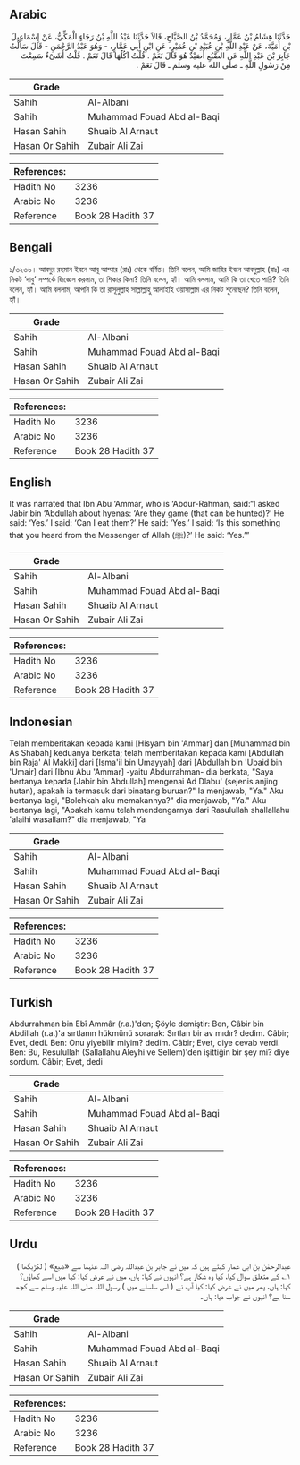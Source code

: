 ## Arabic


<div dir="rtl" lang="ar" style={{fontSize:'larger',backgroundColor:'#f8f9fa',padding:20}}>
حَدَّثَنَا هِشَامُ بْنُ عَمَّارٍ، وَمُحَمَّدُ بْنُ الصَّبَّاحِ، قَالاَ حَدَّثَنَا عَبْدُ اللَّهِ بْنُ رَجَاءٍ الْمَكِّيُّ، عَنْ إِسْمَاعِيلَ بْنِ أُمَيَّةَ، عَنْ عَبْدِ اللَّهِ بْنِ عُبَيْدِ بْنِ عُمَيْرٍ، عَنِ ابْنِ أَبِي عَمَّارٍ، - وَهُوَ عَبْدُ الرَّحْمَنِ - قَالَ سَأَلْتُ جَابِرَ بْنَ عَبْدِ اللَّهِ عَنِ الضَّبُعِ أَصَيْدٌ هُوَ قَالَ نَعَمْ ‏.‏ قُلْتُ آكُلُهَا قَالَ نَعَمْ ‏.‏ قُلْتُ أَشَىْءٌ سَمِعْتَ مِنْ رَسُولِ اللَّهِ ـ صلى الله عليه وسلم ـ قَالَ نَعَمْ ‏.‏
</div>
<div style={{backgroundColor:'#f8f9fa',padding:20, marginBottom: 10}}><table> <thead> <tr> <th>Grade</th> <th></th> </tr> </thead> <tbody> <tr><td>Sahih</td><td>Al-Albani</td></tr><tr><td>Sahih</td><td>Muhammad Fouad Abd al-Baqi</td></tr><tr><td>Hasan Sahih</td><td>Shuaib Al Arnaut</td></tr><tr><td>Hasan Or Sahih</td><td>Zubair Ali Zai</td></tr></tbody></table><table> <thead> <tr> <th>References:</th> <th></th> </tr> </thead> <tbody><tr><td>Hadith No</td><td>3236</td></tr><tr><td>Arabic No</td><td>3236</td></tr><tr><td>Reference</td><td>Book 28 Hadith 37</td></tr></tbody></table></div>

## Bengali


<div dir="ltr" lang="bn" style={{fontSize:'larger',backgroundColor:'#f8f9fa',padding:20}}>
১/৩২৩৬। আবদুর রহমান ইবনে আবূ আম্মার (রাঃ) থেকে বর্ণিত। তিনি বলেন, আমি জাবির ইবনে আবদুল্লাহ (রাঃ) এর নিকট ‘দাবু’ সম্পর্কে জিজ্ঞেস করলাম, তা শিকার কিনা? তিনি বলেন, হ্যাঁ। আমি বললাম, আমি কি তা খেতে পারি? তিনি বলেন, হ্যাঁ। আমি বললাম, আপনি কি তা রাসূলুল্লাহ সাল্লাল্লাহু আলাইহি ওয়াসাল্লাম এর নিকট শুনেছেন? তিনি বলেন, হ্যাঁ।
</div>
<div style={{backgroundColor:'#f8f9fa',padding:20, marginBottom: 10}}><table> <thead> <tr> <th>Grade</th> <th></th> </tr> </thead> <tbody> <tr><td>Sahih</td><td>Al-Albani</td></tr><tr><td>Sahih</td><td>Muhammad Fouad Abd al-Baqi</td></tr><tr><td>Hasan Sahih</td><td>Shuaib Al Arnaut</td></tr><tr><td>Hasan Or Sahih</td><td>Zubair Ali Zai</td></tr></tbody></table><table> <thead> <tr> <th>References:</th> <th></th> </tr> </thead> <tbody><tr><td>Hadith No</td><td>3236</td></tr><tr><td>Arabic No</td><td>3236</td></tr><tr><td>Reference</td><td>Book 28 Hadith 37</td></tr></tbody></table></div>

## English


<div dir="ltr" lang="en" style={{fontSize:'larger',backgroundColor:'#f8f9fa',padding:20}}>
It was narrated that Ibn Abu ‘Ammar, who is ‘Abdur-Rahman, said:“I asked Jabir bin ‘Abdullah about hyenas: ‘Are they game (that can be hunted)?’ He said: ‘Yes.’ I said: ‘Can I eat them?’ He said: ‘Yes.’ I said: ‘Is this something that you heard from the Messenger of Allah (ﷺ)?’ He said: ‘Yes.’”
</div>
<div style={{backgroundColor:'#f8f9fa',padding:20, marginBottom: 10}}><table> <thead> <tr> <th>Grade</th> <th></th> </tr> </thead> <tbody> <tr><td>Sahih</td><td>Al-Albani</td></tr><tr><td>Sahih</td><td>Muhammad Fouad Abd al-Baqi</td></tr><tr><td>Hasan Sahih</td><td>Shuaib Al Arnaut</td></tr><tr><td>Hasan Or Sahih</td><td>Zubair Ali Zai</td></tr></tbody></table><table> <thead> <tr> <th>References:</th> <th></th> </tr> </thead> <tbody><tr><td>Hadith No</td><td>3236</td></tr><tr><td>Arabic No</td><td>3236</td></tr><tr><td>Reference</td><td>Book 28 Hadith 37</td></tr></tbody></table></div>

## Indonesian


<div dir="ltr" lang="id" style={{fontSize:'larger',backgroundColor:'#f8f9fa',padding:20}}>
Telah memberitakan kepada kami [Hisyam bin 'Ammar] dan [Muhammad bin As Shabah] keduanya berkata; telah memberitakan kepada kami [Abdullah bin Raja' Al Makki] dari [Isma'il bin Umayyah] dari [Abdullah bin 'Ubaid bin 'Umair] dari [Ibnu Abu 'Ammar] -yaitu Abdurrahman- dia berkata, "Saya bertanya kepada [Jabir bin Abdullah] mengenai Ad Dlabu' (sejenis anjing hutan), apakah ia termasuk dari binatang buruan?" Ia menjawab, "Ya." Aku bertanya lagi, "Bolehkah aku memakannya?" dia menjawab, "Ya." Aku bertanya lagi, "Apakah kamu telah mendengarnya dari Rasulullah shallallahu 'alaihi wasallam?" dia menjawab, "Ya
</div>
<div style={{backgroundColor:'#f8f9fa',padding:20, marginBottom: 10}}><table> <thead> <tr> <th>Grade</th> <th></th> </tr> </thead> <tbody> <tr><td>Sahih</td><td>Al-Albani</td></tr><tr><td>Sahih</td><td>Muhammad Fouad Abd al-Baqi</td></tr><tr><td>Hasan Sahih</td><td>Shuaib Al Arnaut</td></tr><tr><td>Hasan Or Sahih</td><td>Zubair Ali Zai</td></tr></tbody></table><table> <thead> <tr> <th>References:</th> <th></th> </tr> </thead> <tbody><tr><td>Hadith No</td><td>3236</td></tr><tr><td>Arabic No</td><td>3236</td></tr><tr><td>Reference</td><td>Book 28 Hadith 37</td></tr></tbody></table></div>

## Turkish


<div dir="ltr" lang="tr" style={{fontSize:'larger',backgroundColor:'#f8f9fa',padding:20}}>
Abdurrahman bin Ebî Ammâr (r.a.)'den; Şöyle demiştir: Ben, Câbir bin Abdillah (r.a.)'a sırtlanın hükmünü sorarak: Sırtlan bir av mıdır? dedim. Câbir; Evet, dedi. Ben: Onu yiyebilir miyim? dedim. Câbir; Evet, diye cevab verdi. Ben: Bu, Resulullah (Sallallahu Aleyhi ve Sellem)'den işittiğin bir şey mi? diye sordum. Câbir; Evet, dedi
</div>
<div style={{backgroundColor:'#f8f9fa',padding:20, marginBottom: 10}}><table> <thead> <tr> <th>Grade</th> <th></th> </tr> </thead> <tbody> <tr><td>Sahih</td><td>Al-Albani</td></tr><tr><td>Sahih</td><td>Muhammad Fouad Abd al-Baqi</td></tr><tr><td>Hasan Sahih</td><td>Shuaib Al Arnaut</td></tr><tr><td>Hasan Or Sahih</td><td>Zubair Ali Zai</td></tr></tbody></table><table> <thead> <tr> <th>References:</th> <th></th> </tr> </thead> <tbody><tr><td>Hadith No</td><td>3236</td></tr><tr><td>Arabic No</td><td>3236</td></tr><tr><td>Reference</td><td>Book 28 Hadith 37</td></tr></tbody></table></div>

## Urdu


<div dir="rtl" lang="ur" style={{fontSize:'larger',backgroundColor:'#f8f9fa',padding:20}}>
عبدالرحمٰن بن ابی عمار کہتے ہیں کہ میں نے جابر بن عبداللہ رضی اللہ عنہما سے «ضبع» ( لکڑبگھا ) ۱؎ کے متعلق سوال کیا، کیا وہ شکار ہے؟ انہوں نے کہا: ہاں، میں نے عرض کیا: کیا میں اسے کھاؤں؟ کہا: ہاں، پھر میں نے عرض کیا: کیا آپ نے ( اس سلسلے میں ) رسول اللہ صلی اللہ علیہ وسلم سے کچھ سنا ہے؟ انہوں نے جواب دیا: ہاں۔
</div>
<div style={{backgroundColor:'#f8f9fa',padding:20, marginBottom: 10}}><table> <thead> <tr> <th>Grade</th> <th></th> </tr> </thead> <tbody> <tr><td>Sahih</td><td>Al-Albani</td></tr><tr><td>Sahih</td><td>Muhammad Fouad Abd al-Baqi</td></tr><tr><td>Hasan Sahih</td><td>Shuaib Al Arnaut</td></tr><tr><td>Hasan Or Sahih</td><td>Zubair Ali Zai</td></tr></tbody></table><table> <thead> <tr> <th>References:</th> <th></th> </tr> </thead> <tbody><tr><td>Hadith No</td><td>3236</td></tr><tr><td>Arabic No</td><td>3236</td></tr><tr><td>Reference</td><td>Book 28 Hadith 37</td></tr></tbody></table></div>